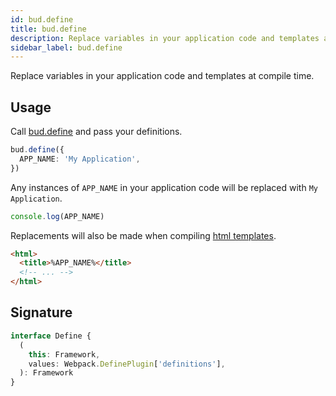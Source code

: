 ```yaml
---
id: bud.define
title: bud.define
description: Replace variables in your application code and templates at compile time.
sidebar_label: bud.define
---
```



Replace variables in your application code and templates at compile time.

## Usage

Call [bud.define](bud.define) and pass your definitions.

```ts title='bud.config.js'
bud.define({
  APP_NAME: 'My Application',
})
```

Any instances of `APP_NAME` in your application code will be replaced with `My Application`.

```ts title='src/app.js'
console.log(APP_NAME) 
```

Replacements will also be made when compiling [html templates](bud.template).

```html title='public/index.html'
<html>
  <title>%APP_NAME%</title>
  <!-- ... -->
</html>
```

## Signature

```ts title='bud.define.d.ts'
interface Define {
  (
    this: Framework,
    values: Webpack.DefinePlugin['definitions'],
  ): Framework
}
```
